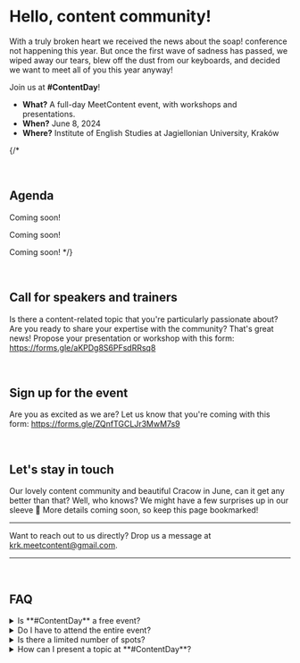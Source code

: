 # Hello, content community!

With a truly broken heart we received the news about the soap! conference not
happening this year. But once the first wave of sadness has passed, we wiped
away our tears, blew off the dust from our keyboards, and decided we want to
meet all of you this year anyway!

Join us at **#ContentDay**!

- **What?** A full-day MeetContent event, with workshops and presentations.
- **When?** June 8, 2024 
- **Where?** Institute of English Studies at Jagiellonian University, Kraków

{/* 

<br/>

## Agenda


<Tabs>
  <TabItem
    value="presentations"
    label="Presentations"
    default
  >

Coming soon!

  </TabItem>
  <TabItem
    value="workshops"
    label="Workshops"
  >

Coming soon!

  </TabItem>
</Tabs> 

Coming soon!
*/}

<br/>

## Call for speakers and trainers

Is there a content-related topic that you're particularly passionate about? Are
you ready to share your expertise with the community? That's great news! Propose
your presentation or workshop with this form: https://forms.gle/aKPDg8S6PFsdRRsq8

<br/>

## Sign up for the event

Are you as excited as we are? Let us know that you're coming with this form: https://forms.gle/ZQnfTGCLJr3MwM7s9

<br/>

## Let's stay in touch

Our lovely content community and beautiful Cracow in June, can it get any better than
that? Well, who knows? We might have a few surprises up in our sleeve 🤫
More details coming soon, so keep this page bookmarked!

<hr/>

Want to reach out to us directly? Drop us a message at krk.meetcontent@gmail.com.

<hr/>

<br/>

## FAQ

<details>
  <summary>Is **#ContentDay** a free event?</summary>
  <div>
    Yes! The event is completely free of charge but requires registration.
  </div>
</details>

<details>
  <summary>Do I have to attend the entire event?</summary>
  <div>
    #ContentDay consists of two parts: 
    - workshops in the morning, 
    - presentations in the afternoon. 

    You can participate in both parts or only one of them.
    Just remember to register!
  </div>
</details>

<details>
  <summary>Is there a limited number of spots?</summary>
  <div>
     For workshops, the number of spots is limited and on a first-come, first-serve basis.
     The registration will open as soon as we announce the agenda.
  </div>
</details>

<details>
  <summary>How can I present a topic at **#ContentDay**?</summary>
  <div>
    We'd love to hear from you, [use this form to propose a presentation or a
    workshop](https://forms.gle/aKPDg8S6PFsdRRsq8).
  </div>
</details>
